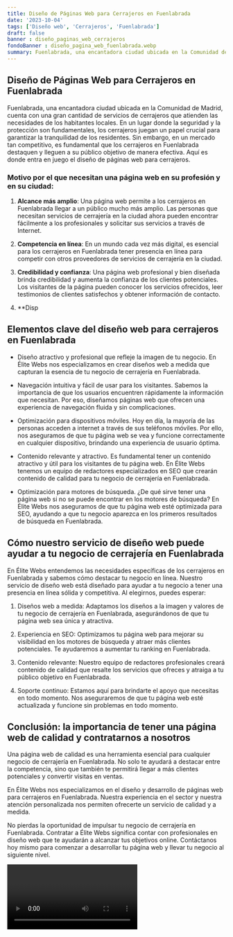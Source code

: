 ```yaml
---
title: Diseño de Páginas Web para Cerrajeros en Fuenlabrada
date: '2023-10-04'
tags: ['Diseño web', 'Cerrajeros', 'Fuenlabrada']
draft: false
banner : diseño_paginas_web_cerrajeros
fondoBanner : diseño_pagina_web_fuenlabrada.webp
summary: Fuenlabrada, una encantadora ciudad ubicada en la Comunidad de Madrid, cuenta con una gran cantidad de servicios de cerrajeros que atienden las necesidades de los habitantes locales. En un lugar donde la seguridad y la protección son fundamentales, los cerrajeros juegan un papel crucial para garantizar la tranquilidad de los residentes. Sin embargo, en un mercado tan competitivo, es fundamental que los cerrajeros en Fuenlabrada destaquen y lleguen a su público objetivo de manera efectiva. Aquí es donde entra en juego el diseño de páginas web para cerrajeros.
---
```


## Diseño de Páginas Web para Cerrajeros en Fuenlabrada

Fuenlabrada, una encantadora ciudad ubicada en la Comunidad de Madrid, cuenta con una gran cantidad de servicios de cerrajeros que atienden las necesidades de los habitantes locales. En un lugar donde la seguridad y la protección son fundamentales, los cerrajeros juegan un papel crucial para garantizar la tranquilidad de los residentes. Sin embargo, en un mercado tan competitivo, es fundamental que los cerrajeros en Fuenlabrada destaquen y lleguen a su público objetivo de manera efectiva. Aquí es donde entra en juego el diseño de páginas web para cerrajeros.

### Motivo por el que necesitan una página web en su profesión y en su ciudad:

1. **Alcance más amplio**: Una página web permite a los cerrajeros en Fuenlabrada llegar a un público mucho más amplio. Las personas que necesitan servicios de cerrajería en la ciudad ahora pueden encontrar fácilmente a los profesionales y solicitar sus servicios a través de Internet.

2. **Competencia en línea**: En un mundo cada vez más digital, es esencial para los cerrajeros en Fuenlabrada tener presencia en línea para competir con otros proveedores de servicios de cerrajería en la ciudad.

3. **Credibilidad y confianza**: Una página web profesional y bien diseñada brinda credibilidad y aumenta la confianza de los clientes potenciales. Los visitantes de la página pueden conocer los servicios ofrecidos, leer testimonios de clientes satisfechos y obtener información de contacto.

4. **Disp

<GifSeo />

<Cta />

## Elementos clave del diseño web para cerrajeros en Fuenlabrada

- Diseño atractivo y profesional que refleje la imagen de tu negocio. En Élite Webs nos especializamos en crear diseños web a medida que capturan la esencia de tu negocio de cerrajería en Fuenlabrada.

- Navegación intuitiva y fácil de usar para los visitantes. Sabemos la importancia de que los usuarios encuentren rápidamente la información que necesitan. Por eso, diseñamos páginas web que ofrecen una experiencia de navegación fluida y sin complicaciones.

- Optimización para dispositivos móviles. Hoy en día, la mayoría de las personas acceden a internet a través de sus teléfonos móviles. Por ello, nos aseguramos de que tu página web se vea y funcione correctamente en cualquier dispositivo, brindando una experiencia de usuario óptima.

- Contenido relevante y atractivo. Es fundamental tener un contenido atractivo y útil para los visitantes de tu página web. En Élite Webs tenemos un equipo de redactores especializados en SEO que crearán contenido de calidad para tu negocio de cerrajería en Fuenlabrada.

- Optimización para motores de búsqueda. ¿De qué sirve tener una página web si no se puede encontrar en los motores de búsqueda? En Élite Webs nos aseguramos de que tu página web esté optimizada para SEO, ayudando a que tu negocio aparezca en los primeros resultados de búsqueda en Fuenlabrada.

## Cómo nuestro servicio de diseño web puede ayudar a tu negocio de cerrajería en Fuenlabrada

En Élite Webs entendemos las necesidades específicas de los cerrajeros en Fuenlabrada y sabemos cómo destacar tu negocio en línea. Nuestro servicio de diseño web está diseñado para ayudar a tu negocio a tener una presencia en línea sólida y competitiva. Al elegirnos, puedes esperar:

1. Diseños web a medida: Adaptamos los diseños a la imagen y valores de tu negocio de cerrajería en Fuenlabrada, asegurándonos de que tu página web sea única y atractiva.

2. Experiencia en SEO: Optimizamos tu página web para mejorar su visibilidad en los motores de búsqueda y atraer más clientes potenciales. Te ayudaremos a aumentar tu ranking en Fuenlabrada.

3. Contenido relevante: Nuestro equipo de redactores profesionales creará contenido de calidad que resalte los servicios que ofreces y atraiga a tu público objetivo en Fuenlabrada.

4. Soporte continuo: Estamos aquí para brindarte el apoyo que necesitas en todo momento. Nos aseguraremos de que tu página web esté actualizada y funcione sin problemas en todo momento.

## Conclusión: la importancia de tener una página web de calidad y contratarnos a nosotros

Una página web de calidad es una herramienta esencial para cualquier negocio de cerrajería en Fuenlabrada. No solo te ayudará a destacar entre la competencia, sino que también te permitirá llegar a más clientes potenciales y convertir visitas en ventas.

En Élite Webs nos especializamos en el diseño y desarrollo de páginas web para cerrajeros en Fuenlabrada. Nuestra experiencia en el sector y nuestra atención personalizada nos permiten ofrecerte un servicio de calidad y a medida.

No pierdas la oportunidad de impulsar tu negocio de cerrajería en Fuenlabrada. Contratar a Élite Webs significa contar con profesionales en diseño web que te ayudarán a alcanzar tus objetivos online. Contáctanos hoy mismo para comenzar a desarrollar tu página web y llevar tu negocio al siguiente nivel.

<Video />

<CtaBot job='Cerrajeros' city='Fuenlabrada'/>

<Gmaps query='Fuenlabrada+españa+maps' />